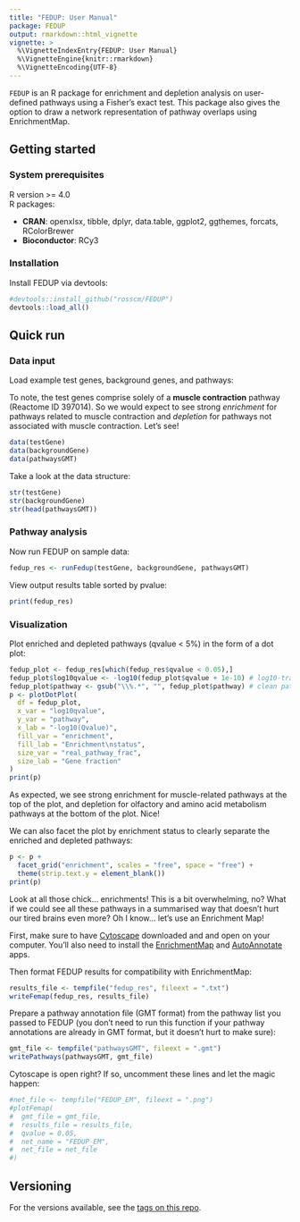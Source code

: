 ```yaml
---
title: "FEDUP: User Manual"
package: FEDUP
output: rmarkdown::html_vignette
vignette: >
  %\VignetteIndexEntry{FEDUP: User Manual}
  %\VignetteEngine{knitr::rmarkdown}
  %\VignetteEncoding{UTF-8}
---
```


`FEDUP` is an R package for enrichment and depletion analysis on user-defined
pathways using a Fisher's exact test. This package also gives the option to draw
a network representation of pathway overlaps using EnrichmentMap.

## Getting started
### System prerequisites

R version >= 4.0  
R packages:

* **CRAN**: openxlsx, tibble, dplyr, data.table, ggplot2, ggthemes, forcats, RColorBrewer  
* **Bioconductor**: RCy3

### Installation

Install FEDUP via devtools:

```r
#devtools::install_github("rosscm/FEDUP")
devtools::load_all()
```

## Quick run
### Data input

Load example test genes, background genes, and pathways:

To note, the test genes comprise solely of a **muscle contraction** pathway (Reactome ID 397014).
So we would expect to see strong *enrichment* for pathways related to muscle contraction and
*depletion* for pathways not associated with muscle contraction. Let's see!

```r
data(testGene)
data(backgroundGene)
data(pathwaysGMT)
```

Take a look at the data structure:

```r
str(testGene)
str(backgroundGene)
str(head(pathwaysGMT))
```

### Pathway analysis

Now run FEDUP on sample data:

```r
fedup_res <- runFedup(testGene, backgroundGene, pathwaysGMT)
```

View output results table sorted by pvalue:

```r
print(fedup_res)
```

### Visualization

Plot enriched and depleted pathways (qvalue < 5%) in the form of a dot plot:

```r
fedup_plot <- fedup_res[which(fedup_res$qvalue < 0.05),]
fedup_plot$log10qvalue <- -log10(fedup_plot$qvalue + 1e-10) # log10-transform qvalue for plotting
fedup_plot$pathway <- gsub("\\%.*", "", fedup_plot$pathway) # clean pathway names
p <- plotDotPlot(
  df = fedup_plot,
  x_var = "log10qvalue",
  y_var = "pathway",
  x_lab = "-log10(Qvalue)",
  fill_var = "enrichment",
  fill_lab = "Enrichment\nstatus",
  size_var = "real_pathway_frac",
  size_lab = "Gene fraction"
)
print(p)
```

As expected, we see strong enrichment for muscle-related pathways at the top of
the plot, and depletion for olfactory and amino acid metabolism pathways at the
bottom of the plot. Nice!

We can also facet the plot by enrichment status to clearly separate
the enriched and depleted pathways:

```r
p <- p +
  facet_grid("enrichment", scales = "free", space = "free") +
  theme(strip.text.y = element_blank())
print(p)
```

Look at all those chick... enrichments! This is a bit overwhelming, no? What if we
could see all these pathways in a summarised way that doesn't hurt our tired brains
even more? Oh I know... let's use an Enrichment Map!  

First, make sure to have [Cytoscape](https://cytoscape.org/download.html) downloaded
and and open on your computer. You'll also need to install the
[EnrichmentMap](http://apps.cytoscape.org/apps/enrichmentmap) and
[AutoAnnotate](http://apps.cytoscape.org/apps/autoannotate) apps.

Then format FEDUP results for compatibility with EnrichmentMap:

```r
results_file <- tempfile("fedup_res", fileext = ".txt")
writeFemap(fedup_res, results_file)
```

Prepare a pathway annotation file (GMT format) from the pathway list you passed
to FEDUP (you don't need to run this function if your pathway annotations are
already in GMT format, but it doesn't hurt to make sure):

```r
gmt_file <- tempfile("pathwaysGMT", fileext = ".gmt")
writePathways(pathwaysGMT, gmt_file)
```

Cytoscape is open right? If so, uncomment these lines and let the magic happen:

```r
#net_file <- tempfile("FEDUP_EM", fileext = ".png")
#plotFemap(
#  gmt_file = gmt_file,
#  results_file = results_file,
#  qvalue = 0.05,
#  net_name = "FEDUP_EM",
#  net_file = net_file
#)
```

## Versioning

For the versions available, see the [tags on this repo](https://github.com/rosscm/FEDUP/tags).
